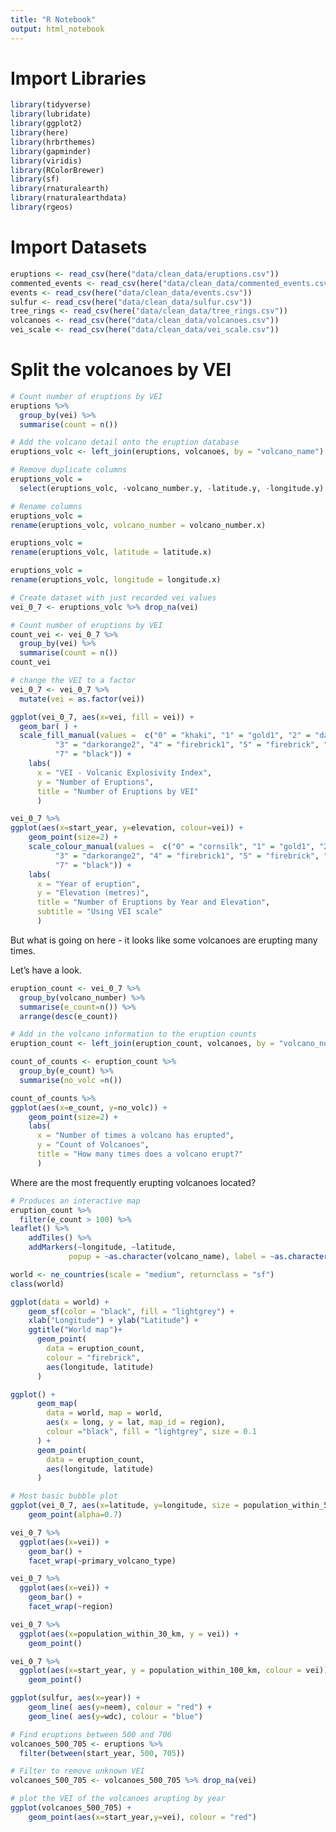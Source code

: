 ```yaml
---
title: "R Notebook"
output: html_notebook
---
```


# Import Libraries
```r
library(tidyverse)
library(lubridate)
library(ggplot2)
library(here)
library(hrbrthemes)
library(gapminder)
library(viridis)
library(RColorBrewer)
library(sf)
library(rnaturalearth)
library(rnaturalearthdata)
library(rgeos)
```

# Import Datasets

```r
eruptions <- read_csv(here("data/clean_data/eruptions.csv"))
commented_events <- read_csv(here("data/clean_data/commented_events.csv"))
events <- read_csv(here("data/clean_data/events.csv"))
sulfur <- read_csv(here("data/clean_data/sulfur.csv"))
tree_rings <- read_csv(here("data/clean_data/tree_rings.csv"))
volcanoes <- read_csv(here("data/clean_data/volcanoes.csv"))
vei_scale <- read_csv(here("data/clean_data/vei_scale.csv"))
```

# Split the volcanoes by VEI

```r
# Count number of eruptions by VEI
eruptions %>% 
  group_by(vei) %>% 
  summarise(count = n())
```

```r
# Add the volcano detail onto the eruption database
eruptions_volc <- left_join(eruptions, volcanoes, by = "volcano_name")
```

```r
# Remove duplicate columns
eruptions_volc = 
  select(eruptions_volc, -volcano_number.y, -latitude.y, -longitude.y)
```

```r
# Rename columns
eruptions_volc = 
rename(eruptions_volc, volcano_number = volcano_number.x)

eruptions_volc = 
rename(eruptions_volc, latitude = latitude.x)

eruptions_volc = 
rename(eruptions_volc, longitude = longitude.x)

```

```r
# Create dataset with just recorded vei values
vei_0_7 <- eruptions_volc %>% drop_na(vei)
```

```r
# Count number of eruptions by VEI
count_vei <- vei_0_7 %>% 
  group_by(vei) %>% 
  summarise(count = n())
count_vei
```

```r
# change the VEI to a factor
vei_0_7 <- vei_0_7 %>% 
  mutate(vei = as.factor(vei))
```

```r
ggplot(vei_0_7, aes(x=vei, fill = vei)) +  
  geom_bar( ) +
  scale_fill_manual(values =  c("0" = "khaki", "1" = "gold1", "2" = "darkgoldenrod2",
          "3" = "darkorange2", "4" = "firebrick1", "5" = "firebrick", "6" = "firebrick4",
          "7" = "black")) +
    labs(
      x = "VEI - Volcanic Explosivity Index",
      y = "Number of Eruptions",
      title = "Number of Eruptions by VEI"
      ) 
```

```r
vei_0_7 %>% 
ggplot(aes(x=start_year, y=elevation, colour=vei)) + 
    geom_point(size=2) +
    scale_colour_manual(values =  c("0" = "cornsilk", "1" = "gold1", "2" = "darkgoldenrod2",
          "3" = "darkorange2", "4" = "firebrick1", "5" = "firebrick", "6" = "firebrick4",
          "7" = "black")) +
    labs(
      x = "Year of eruption",
      y = "Elevation (metres)",
      title = "Number of Eruptions by Year and Elevation",
      subtitle = "Using VEI scale"
      ) 


```

But what is going on here - it looks like some volcanoes are erupting many times.

Let's have a look.

```r
eruption_count <- vei_0_7 %>% 
  group_by(volcano_number) %>% 
  summarise(e_count=n()) %>% 
  arrange(desc(e_count))
```

```r
# Add in the volcano information to the eruption counts
eruption_count <- left_join(eruption_count, volcanoes, by = "volcano_number")
```

```r
count_of_counts <- eruption_count %>% 
  group_by(e_count) %>% 
  summarise(no_volc =n())
```

```r
count_of_counts %>% 
ggplot(aes(x=e_count, y=no_volc)) + 
    geom_point(size=2) +
    labs(
      x = "Number of times a volcano has erupted",
      y = "Count of Volcanoes",
      title = "How many times does a volcano erupt?"
      ) 
```
Where are the  most frequently erupting volcanoes located?

```r
# Produces an interactive map
eruption_count %>% 
  filter(e_count > 100) %>% 
leaflet() %>% 
    addTiles() %>% 
    addMarkers(~longitude, ~latitude, 
             popup = ~as.character(volcano_name), label = ~as.character(volcano_name))

```
```r
world <- ne_countries(scale = "medium", returnclass = "sf")
class(world)
```
```r
ggplot(data = world) +
    geom_sf(color = "black", fill = "lightgrey") +
    xlab("Longitude") + ylab("Latitude") +
    ggtitle("World map")+
      geom_point(
        data = eruption_count,
        colour = "firebrick",
        aes(longitude, latitude)
      ) 
```


```r
ggplot() +
      geom_map(
        data = world, map = world,
        aes(x = long, y = lat, map_id = region),
        colour ="black", fill = "lightgrey", size = 0.1
      ) +
      geom_point(
        data = eruption_count,
        aes(longitude, latitude)
      ) 
```


```r
# Most basic bubble plot
ggplot(vei_0_7, aes(x=latitude, y=longitude, size = population_within_5_km, colour = vei)) +
    geom_point(alpha=0.7)
```


```r
vei_0_7 %>% 
  ggplot(aes(x=vei)) +
    geom_bar() +
    facet_wrap(~primary_volcano_type)
```

```r
vei_0_7 %>% 
  ggplot(aes(x=vei)) +
    geom_bar() +
    facet_wrap(~region)
```

```r
vei_0_7 %>% 
  ggplot(aes(x=population_within_30_km, y = vei)) +
    geom_point() 
```

```r
vei_0_7 %>% 
  ggplot(aes(x=start_year, y = population_within_100_km, colour = vei)) +
    geom_point() 
```

```r
ggplot(sulfur, aes(x=year)) +
    geom_line( aes(y=neem), colour = "red") +  
    geom_line( aes(y=wdc), colour = "blue") 
```

```r
# Find eruptions between 500 and 706
volcanoes_500_705 <- eruptions %>% 
  filter(between(start_year, 500, 705))
```

```r
# Filter to remove unknown VEI
volcanoes_500_705 <- volcanoes_500_705 %>% drop_na(vei)
```

```r
# plot the VEI of the volcanoes arupting by year
ggplot(volcanoes_500_705) +
    geom_point(aes(x=start_year,y=vei), colour = "red") 
```


